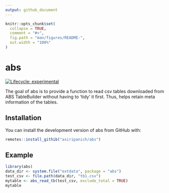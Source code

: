 ```yaml
---
output: github_document
---
```


<!-- README.md is generated from README.Rmd. Please edit that file -->

```r
knitr::opts_chunk$set(
  collapse = TRUE,
  comment = "#>",
  fig.path = "man/figures/README-",
  out.width = "100%"
)
```

# abs

<!-- badges: start -->
[![Lifecycle: experimental](https://img.shields.io/badge/lifecycle-experimental-orange.svg)](https://www.tidyverse.org/lifecycle/#experimental)
<!-- badges: end -->

The goal of abs is to provide a function to read csv tables downloaded from ABS TableBuilder without having to 'tidy' it first. Thus, helps retain meta information of the tables.

## Installation

You can install the development version of abs from GitHub with:

``` r
remotes::install_githib("asiripanich/abs")
```

## Example

```r
library(abs)
data_dir <- system.file("extdata", package = "abs")
test_csv <- file.path(data_dir, "tb1.csv")
mytable <- abs_read_tb(test_csv, exclude_total = TRUE)
mytable
```
